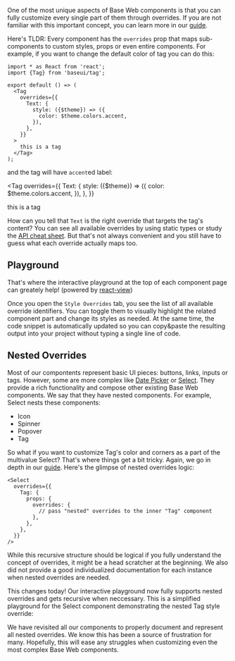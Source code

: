 

<Meta data={metadata} />

<BlogImage
  src="https://user-images.githubusercontent.com/1387913/100666854-922e5200-330e-11eb-8d90-c7869dbd32bd.jpg"
  alt="Two Humble Birds building their nest."
  caption="Nesting."
/>

One of the most unique aspects of Base Web components is that you can fully customize every single part of them through overrides. If you are not familiar with this important concept, you can learn more in our [guide](/guides/understanding-overrides).

Here's TLDR: Every component has the `overrides` prop that maps sub-components to custom styles, props or even entire components. For example, if you want to change the default color of tag you can do this:

```tsx
import * as React from 'react';
import {Tag} from 'baseui/tag';

export default () => (
  <Tag
    overrides={{
      Text: {
        style: ({$theme}) => ({
          color: $theme.colors.accent,
        }),
      },
    }}
  >
    this is a tag
  </Tag>
);
```

and the tag will have `accent`ed label:

<Tag
  overrides={{
    Text: {
      style: ({$theme}) => ({
        color: $theme.colors.accent,
      }),
    },
  }}
>
  this is a tag
</Tag>

How can you tell that `Text` is the right override that targets the tag's content? You can see all available overrides by using static types or study the [API cheat sheet](/cheat-sheet). But that's not always convenient and you still have to guess what each override actually maps too.

## Playground

That's where the interactive playground at the top of each component page can greately help! (powered by [react-view](https://github.com/uber/react-view))

<LiveEditorTag />

Once you open the `Style Overrides` tab, you see the list of all available override identifiers. You can toggle them to visually highlight the related component part and change its styles as needed. At the same time, the code snippet is automatically updated so you can copy&paste the resulting output into your project without typing a single line of code.

## Nested Overrides

Most of our compontents represent basic UI pieces: buttons, links, inputs or tags. However, some are more complex like [Date Picker](/components/datepicker) or [Select](/components/select). They provide a rich functionality and compose other existing Base Web components. We say that they have nested components. For example, Select nests these components:

- Icon
- Spinner
- Popover
- Tag

So what if you want to customize Tag's color and corners as a part of the multivalue Select? That's where things get a bit tricky. Again, we go in depth in our [guide](/guides/understanding-overrides/#override-nested-components). Here's the glimpse of nested overrides logic:

```tsx
<Select
  overrides={{
    Tag: {
      props: {
        overrides: {
          // pass "nested" overrides to the inner "Tag" component
        },
      },
    },
  }}
/>
```

While this recursive structure should be logical if you fully understand the concept of overrides, it might be a head scratcher at the beginning. We also did not provide a good individualized documentation for each instance when nested overrides are needed.

This changes today! Our interactive playground now fully supports nested overrides and gets recursive when neccessary. This is a simplified playground for the Select component demonstrating the nested Tag style override:

<LiveEditor />

We have revisited all our components to properly document and represent all nested overrides. We know this has been a source of frustration for many. Hopefully, this will ease any struggles when customizing even the most complex Base Web components.
